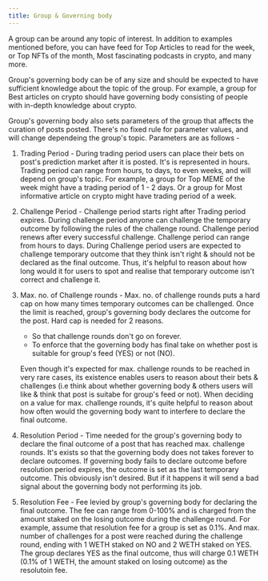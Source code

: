 ```yaml
---
title: Group & Governing body
---
```


A group can be around any topic of interest. In addition to examples mentioned before, you can have feed for Top Articles to read for the week, or Top NFTs of the month, Most fascinating podcasts in crypto, and many more.

Group's governing body can be of any size and should be expected to have sufficient knowledge about the topic of the group. For example, a group for Best articles on crypto should have governing body consisting of people with in-depth knowledge about crypto.

Group's governing body also sets parameters of the group that affects the curation of posts posted. There's no fixed rule for parameter values, and will change dependeing the group's topic. Parameters are as follows -

1. Trading Period -
   During trading period users can place their bets on post's prediction market after it is posted. It's is represented in hours. Trading period can range from hours, to days, to even weeks, and will depend on group's topic. For example, a group for Top MEME of the week might have a trading period of 1 - 2 days. Or a group for Most informative article on crypto might have trading period of a week.
2. Challenge Period -
   Challenge period starts right after Trading period expires. During challenge period anyone can challenge the temporary outcome by following the rules of the challenge round. Challenge period renews after every successful challenge. Challenge period can range from hours to days. During Challenge period users are expected to challenge temporary outcome that they think isn't right & should not be declared as the final outcome. Thus, it's helpful to reason about how long would it for users to spot and realise that temporary outcome isn't correct and challenge it.
3. Max. no. of Challenge rounds -
   Max. no. of challenge rounds puts a hard cap on how many times temporary outcomes can be challenged. Once the limit is reached, group's governing body declares the outcome for the post.
   Hard cap is needed for 2 reasons.

    - So that challenge rounds don't go on forever.
    - To enforce that the governing body has final take on whether post is suitable for group's feed (YES) or not (NO).

    Even though it's expected for max. challenge rounds to be reached in very rare cases, its existence enables users to reason about their bets & challenges (i.e think about whether governing body & others users will like & think that post is suitabe for group's feed or not).
    When deciding on a value for max. challenge rounds, it's quite helpful to reason about how often would the governing body want to interfere to declare the final outcome.

4. Resolution Period -
   Time needed for the group's governing body to declare the final outcome of a post that has reached max. challenge rounds. It's exists so that the governing body does not takes forever to declare outcomes.
   If governing body fails to declare outcome before resolution period expires, the outcome is set as the last temporary outcome. This obviously isn't desired. But if it happens it will send a bad signal about the governing body not performing its job.
5. Resolution Fee -
   Fee levied by group's governing body for declaring the final outcome. The fee can range from 0-100% and is charged from the amount staked on the losing outcome during the challenge round. For example, assume that resolution fee for a group is set as 0.1%. And max. number of challenges for a post were reached during the challenge round, ending with 1 WETH staked on NO and 2 WETH staked on YES. The group declares YES as the final outcome, thus will charge 0.1 WETH (0.1% of 1 WETH, the amount staked on losing outcome) as the resolutoin fee.
